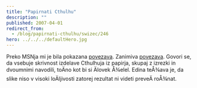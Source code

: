 ```yaml
---
title: "Papirnati Cthulhu"
description: ""
published: 2007-04-01
redirect_from:
  - /blog/papirnati-cthulhu/swizec/246
hero: ../../../defaultHero.jpg
---
```


Preko MSNja mi je bila pokazana [povezava](http://swizec.com/index.php/mode=ACP/submode=ACP_news//). Zanimiva [povezava](http://swizec.com/index.php/mode=ACP/submode=ACP_news//). Govori se, da vsebuje skrivnost izdelave Cthulhuja iz papirja, skupaj z izrezki in dvoumnimi navodili, toÄno kot bi si Älovek Å¾elel. Edina teÅ¾ava je, da slike niso v visoki loÄljivosti zatorej rezultat ni videti preveÄ roÅ¾nat.
